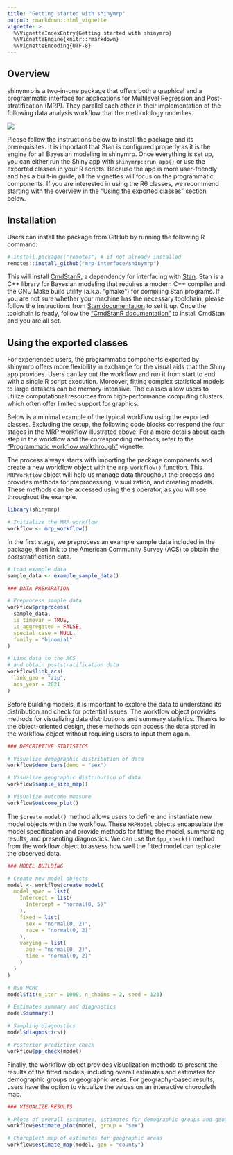 ```yaml
---
title: "Getting started with shinymrp"
output: rmarkdown::html_vignette
vignette: >
  %\VignetteIndexEntry{Getting started with shinymrp}
  %\VignetteEngine{knitr::rmarkdown}
  %\VignetteEncoding{UTF-8}
---
```


## Overview

shinymrp is a two-in-one package that offers both a graphical and a programmatic interface
for applications for Multilevel Regression and Post-stratification (MRP). They parallel
each other in their implementation of the following data analysis workflow that the methodology underlies.

![](./figures/workflow.png)

Please follow the instructions below to install the package and its prerequisites.
It is important that Stan is configured properly as it is the engine for all Bayesian modeling in shinymrp.
Once everything is set up, you can either run the Shiny app with `shinymrp::run_app()` or use the exported classes in your R scripts.
Because the app is more user-friendly and has a built-in guide, all the vignettes will focus on the programmatic components.
If you are interested in using the R6 classes, we recommend starting with the overview in the
["Using the exported classes"](https://mrp-interface.github.io/shinymrp/articles/getting-started#using-the-exported-classes) section below.

## Installation
Users can install the package from GitHub by running the following R command:

```r
# install.packages("remotes") # if not already installed
remotes::install_github("mrp-interface/shinymrp")
```

This will install [CmdStanR](https://mc-stan.org/cmdstanr/), a dependency for interfacing with [Stan](https://mc-stan.org/).
Stan is a C++ library for Bayesian modeling that requires a modern C++ compiler and the GNU Make build utility (a.k.a. “gmake”)
for compiling Stan programs. If you are not sure whether your machine has the necessary toolchain, please follow the
instructions from [Stan documentation](https://mc-stan.org/docs/cmdstan-guide/installation.html#cpp-toolchain) to set it up.
Once the toolchain is ready, follow the ["CmdStanR documentation"](https://mc-stan.org/cmdstanr/articles/cmdstanr.html#installing-cmdstan)
to install CmdStan and you are all set.

## Using the exported classes

For experienced users, the programmatic components exported by shinymrp offers more flexibility in exchange for the visual aids that the Shiny app provides. Users can lay out the workflow and run it from start to end with a single R script execution. Moreover, fitting complex statistical models to large datasets can be memory-intensive. The classes allow users to utilize computational resources from high-performance computing clusters, which often offer limited support for graphics.

Below is a minimal example of the typical workflow using the exported classes. Excluding the setup, the following code blocks correspond the four stages in the MRP workflow illustrated above. For a more details about each step in the workflow and the corresponding methods, refer to the ["Programmatic workflow walkthrough"](https://mrp-interface.github.io/shinymrp/articles/workflow.html) vignette.

The process always starts with importing the package components and create a new workflow object with the `mrp_workflow()` function. This `MRPWorkflow` object will help us manage data throughout the process and provides methods for preprocessing, visualization, and creating models. These methods can be accessed using the `$` operator, as you will see throughout the example.

```r
library(shinymrp)

# Initialize the MRP workflow
workflow <- mrp_workflow()

```

In the first stage, we preprocess an example sample data included in the package,
then link to the American Community Survey (ACS) to obtain the poststratification data.

```r
# Load example data
sample_data <- example_sample_data()

### DATA PREPARATION

# Preprocess sample data
workflow$preprocess(
  sample_data,
  is_timevar = TRUE,
  is_aggregated = FALSE,
  special_case = NULL,
  family = "binomial"
)

# Link data to the ACS
# and obtain poststratification data
workflow$link_acs(
  link_geo = "zip",
  acs_year = 2021
)
```

Before building models, it is important to explore the data to understand its distribution and check for potential issues.
The workflow object provides methods for visualizing data distributions and summary statistics.
Thanks to the object-oriented design, these methods can access the data stored in the workflow object without requiring users to input them again.

```r
### DESCRIPTIVE STATISTICS

# Visualize demographic distribution of data
workflow$demo_bars(demo = "sex")

# Visualize geographic distribution of data
workflow$sample_size_map()

# Visualize outcome measure
workflow$outcome_plot()
```

The `$create_model()` method allows users to define and instantiate new model objects within the workflow.
These `MRPModel` objects encapsulate the model specification and provide methods for fitting the model, summarizing results, and presenting diagnostics.
We can use the `$pp_check()` method from the workflow object to assess how well the fitted model can replicate the observed data.

```r
### MODEL BUILDING

# Create new model objects
model <- workflow$create_model(
  model_spec = list(
    Intercept = list(
      Intercept = "normal(0, 5)"
    ),
    fixed = list(
      sex = "normal(0, 2)",
      race = "normal(0, 2)"
    ),
    varying = list(
      age = "normal(0, 2)",
      time = "normal(0, 2)"
    )
  )
)

# Run MCMC
model$fit(n_iter = 1000, n_chains = 2, seed = 123)

# Estimates summary and diagnostics
model$summary()

# Sampling diagnostics
model$diagnostics()

# Posterior predictive check
workflow$pp_check(model)
```

Finally, the workflow object provides visualization methods to present the results of the fitted models,
including overall estimates and estimates for demographic groups or geographic areas. For geography-based results,
users have the option to visualize the values on an interactive choropleth map.

```r
### VISUALIZE RESULTS

# Plots of overall estimates, estimates for demographic groups and geographic areas
workflow$estimate_plot(model, group = "sex")

# Choropleth map of estimates for geographic areas
workflow$estimate_map(model, geo = "county")

```
